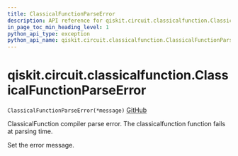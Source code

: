 ```yaml
---
title: ClassicalFunctionParseError
description: API reference for qiskit.circuit.classicalfunction.ClassicalFunctionParseError
in_page_toc_min_heading_level: 1
python_api_type: exception
python_api_name: qiskit.circuit.classicalfunction.ClassicalFunctionParseError
---
```


# qiskit.circuit.classicalfunction.ClassicalFunctionParseError

<span id="qiskit.circuit.classicalfunction.ClassicalFunctionParseError" />

`ClassicalFunctionParseError(*message)` [GitHub](https://github.com/qiskit/qiskit/tree/stable/0.23/qiskit/circuit/classicalfunction/exceptions.py "view source code")

ClassicalFunction compiler parse error. The classicalfunction function fails at parsing time.

Set the error message.

